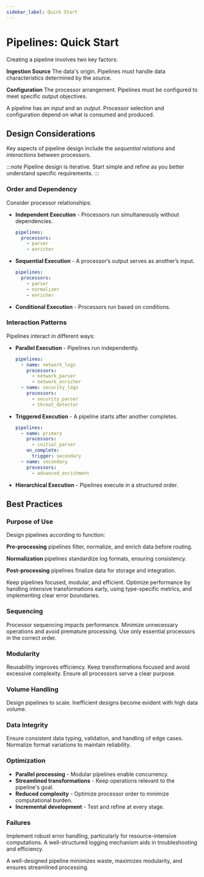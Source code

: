 ```yaml
---
sidebar_label: Quick Start
---
```


# Pipelines: Quick Start

Creating a pipeline involves two key factors:

**Ingestion Source** The data's origin. Pipelines must handle data characteristics determined by the source.

**Configuration** The processor arrangement. Pipelines must be configured to meet specific output objectives.

A pipeline has an _input_ and an _output_. Processor selection and configuration depend on what is consumed and produced.

## Design Considerations

Key aspects of pipeline design include the _sequential relations_ and _interactions_ between processors.

:::note
Pipeline design is iterative. Start simple and refine as you better understand specific requirements.
:::

### Order and Dependency

Consider processor relationships:

* **Independent Execution** - Processors run simultaneously without dependencies.
  
  ```yaml
  pipelines:
    processors:
      - parser
      - enricher
  ```

* **Sequential Execution** - A processor’s output serves as another’s input.
  
  ```yaml
  pipelines:
    processors:
      - parser
      - normalizer
      - enricher
  ```

* **Conditional Execution** - Processors run based on conditions.
  
### Interaction Patterns

Pipelines interact in different ways:

* **Parallel Execution** - Pipelines run independently.

  ```yaml
  pipelines:
    - name: network_logs
      processors:
        - network_parser
        - network_enricher
    - name: security_logs
      processors:
        - security_parser
        - threat_detector
  ```

* **Triggered Execution** - A pipeline starts after another completes.

  ```yaml
  pipelines:
    - name: primary
      processors:
        - initial_parser
      on_complete:
        trigger: secondary
    - name: secondary
      processors:
        - advanced_enrichment
  ```

* **Hierarchical Execution** - Pipelines execute in a structured order.
  
## Best Practices

### Purpose of Use

Design pipelines according to function:

**Pre-processing** pipelines filter, normalize, and enrich data before routing.

**Normalization** pipelines standardize log formats, ensuring consistency.

**Post-processing** pipelines finalize data for storage and integration.

Keep pipelines focused, modular, and efficient. Optimize performance by handling intensive transformations early, using type-specific metrics, and implementing clear error boundaries.

### Sequencing

Processor sequencing impacts performance. Minimize unnecessary operations and avoid premature processing. Use only essential processors in the correct order.

### Modularity

Reusability improves efficiency. Keep transformations focused and avoid excessive complexity. Ensure all processors serve a clear purpose.

### Volume Handling

Design pipelines to scale. Inefficient designs become evident with high data volume.

### Data Integrity

Ensure consistent data typing, validation, and handling of edge cases. Normalize format variations to maintain reliability.

### Optimization

* **Parallel processing** - Modular pipelines enable concurrency.
* **Streamlined transformations** - Keep operations relevant to the pipeline's goal.
* **Reduced complexity** - Optimize processor order to minimize computational burden.
* **Incremental development** - Test and refine at every stage.

### Failures

Implement robust error handling, particularly for resource-intensive computations. A well-structured logging mechanism aids in troubleshooting and efficiency.

A well-designed pipeline minimizes waste, maximizes modularity, and ensures streamlined processing.
